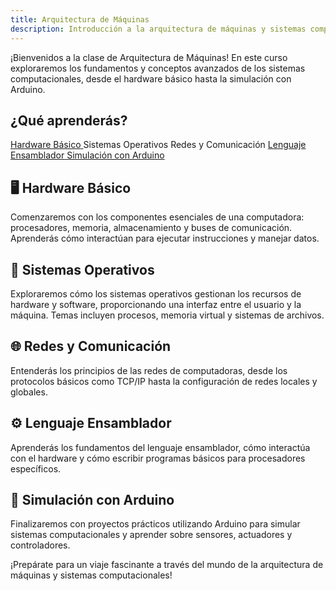 ```yaml
---
title: Arquitectura de Máquinas
description: Introducción a la arquitectura de máquinas y sistemas computacionales
---
```


¡Bienvenidos a la clase de Arquitectura de Máquinas! En este curso exploraremos los fundamentos y conceptos avanzados de los sistemas computacionales, desde el hardware básico hasta la simulación con Arduino.

## ¿Qué aprenderás?

<div className="flex flex-wrap gap-6 justify-center">
  <Card className="w-64 flex flex-col items-center">
    <a href="/docs/partes-pc" style={{ textDecoration: 'none', color: 'inherit', width: '100%' }}>
      <CardTitle className="text-center w-full">Hardware Básico</CardTitle>
    </a>
  </Card>
  <Card className="w-64 flex flex-col items-center">
    <CardTitle className="text-center w-full">Sistemas Operativos</CardTitle>
  </Card>
  <Card className="w-64 flex flex-col items-center">
    <CardTitle className="text-center w-full">Redes y Comunicación</CardTitle>
  </Card>
  <Card className="w-64 flex flex-col items-center">
    <a href="/docs/intro-ensamblador-x86" style={{ textDecoration: 'none', color: 'inherit', width: '100%' }}>
      <CardTitle className="text-center w-full">Lenguaje Ensamblador</CardTitle>
    </a>
  </Card>
  <Card className="w-64 flex flex-col items-center">
    <a href="/docs/intro-microcontroladores" style={{ textDecoration: 'none', color: 'inherit', width: '100%' }}>
      <CardTitle className="text-center w-full">Simulación con Arduino</CardTitle>
    </a>
  </Card>
</div>


## 🖥️ Hardware Básico

Comenzaremos con los componentes esenciales de una computadora: procesadores, memoria, almacenamiento y buses de comunicación. Aprenderás cómo interactúan para ejecutar instrucciones y manejar datos.

## 💾 Sistemas Operativos

Exploraremos cómo los sistemas operativos gestionan los recursos de hardware y software, proporcionando una interfaz entre el usuario y la máquina. Temas incluyen procesos, memoria virtual y sistemas de archivos.

## 🌐 Redes y Comunicación

Entenderás los principios de las redes de computadoras, desde los protocolos básicos como TCP/IP hasta la configuración de redes locales y globales.

## ⚙️ Lenguaje Ensamblador

Aprenderás los fundamentos del lenguaje ensamblador, cómo interactúa con el hardware y cómo escribir programas básicos para procesadores específicos.

## 🔌 Simulación con Arduino

Finalizaremos con proyectos prácticos utilizando Arduino para simular sistemas computacionales y aprender sobre sensores, actuadores y controladores.

¡Prepárate para un viaje fascinante a través del mundo de la arquitectura de máquinas y sistemas computacionales!
